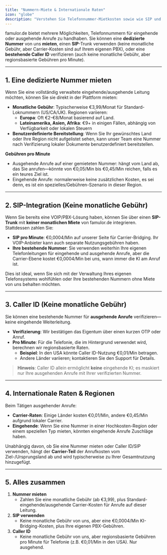 ```yaml
---
title: "Nummern-Miete & Internationale Raten"
icon: "globe"
description: "Verstehen Sie Telefonnummer-Mietkosten sowie wie SIP und Caller ID-Nutzung pro Minute abgerechnet werden"
---
```


famulor.de bietet mehrere Möglichkeiten, Telefonnummern für eingehende oder ausgehende Anrufe zu handhaben. Sie können eine **dedizierte Nummer** von uns **mieten**, einen **SIP**-Trunk verwenden (keine monatliche Gebühr, aber Carrier-Kosten sind auf Ihrem eigenen PBX), oder eine **bestehende Caller ID** verifizieren (auch keine monatliche Gebühr, aber regionsbasierte Gebühren pro Minute).

---

## 1. Eine dedizierte Nummer mieten

Wenn Sie eine vollständig verwaltete eingehende/ausgehende Leitung möchten, können Sie sie direkt in der Plattform mieten:

- **Monatliche Gebühr**: Typischerweise €3,99/Monat für Standard-Loknummern (US/CA/UK). Regionen variieren:
  - **Europa**: Oft €2-€8/Monat basierend auf Land.
  - **Lateinamerika, Asien, Afrika**: €9+ in einigen Fällen, abhängig von Verfügbarkeit oder lokalen Steuern
- **Benutzerdefinierte Bereitstellung**: Wenn Sie Ihr gewünschtes Land oder Ihre Region nicht aufgelistet sehen, kann unser Team eine Nummer nach Verifizierung lokaler Dokumente benutzerdefiniert bereitstellen.

**Gebühren pro Minute**

- Ausgehende Anrufe auf einer gemieteten Nummer: hängt vom Land ab, das Sie anrufen—könnte von €0,05/Min bis €0,45/Min reichen, falls es ein teures Ziel ist.
- Eingehende Anrufe: normalerweise keine zusätzlichen Kosten, es sei denn, es ist ein spezielles/Gebühren-Szenario in dieser Region.

---

## 2. SIP-Integration (Keine monatliche Gebühr)

Wenn Sie bereits eine VOIP/PBX-Lösung haben, können Sie über einen **SIP-Trunk** mit **keiner monatlichen Miete** von famulor.de integrieren. Stattdessen zahlen Sie:

- **SIP pro Minute**: €0,0004/Min auf unserer Seite für Carrier-Bridging. Ihr VOIP-Anbieter kann auch separate Nutzungsgebühren haben.
- **Ihre bestehende Nummer**: Sie verwenden weiterhin Ihre eigenen Telefonleitungen für eingehende und ausgehende Anrufe, aber die Carrier-Ebene kostet €0,0004/Min bei uns, wann immer die KI am Anruf ist.

Dies ist ideal, wenn Sie sich mit der Verwaltung Ihres eigenen Telefonsystems wohlfühlen oder Ihre bestehenden Nummern ohne Miete von uns behalten möchten.

---

## 3. Caller ID (Keine monatliche Gebühr)

Sie können eine bestehende Nummer für **ausgehende Anrufe** verifizieren—keine eingehende Weiterleitung.

- **Verifizierung**: Wir bestätigen das Eigentum über einen kurzen OTP oder Anruf.
- **Pro Minute**: Für die Telefonie, die im Hintergrund verwendet wird, berechnen wir regionsbasierte Raten.
  - **Beispiel**: In den USA könnte Caller ID-Nutzung €0,01/Min betragen.
  - Andere Länder variieren; kontaktieren Sie den Support für Details.

> **Hinweis**: Caller ID allein ermöglicht **keine** eingehende KI; es maskiert nur Ihre ausgehenden Anrufe mit Ihrer verifizierten Nummer.

---

## 4. Internationale Raten & Regionen

Beim Tätigen ausgehender Anrufe:

- **Carrier-Raten**: Einige Länder kosten €0,01/Min, andere €0,45/Min aufgrund lokaler Carrier.
- **Eingehende**: Wenn Sie eine Nummer in einer Hochkosten-Region oder einem speziellen Typ mieten, könnten eingehende Anrufe Zuschläge haben.

Unabhängig davon, ob Sie eine Nummer mieten oder Caller ID/SIP verwenden, hängt der **Carrier-Teil** der Anrufkosten vom Ziel-/Ursprungsland ab und wird typischerweise zu Ihrer Gesamtnutzung hinzugefügt.

---

## 5. Alles zusammen

1. **Nummer mieten**
   - Zahlen Sie eine monatliche Gebühr (ab €3,99), plus Standard-eingehende/ausgehende Carrier-Kosten für Anrufe auf dieser Leitung.
2. **SIP verwenden**
   - Keine monatliche Gebühr von uns, aber eine €0,0004/Min KI-Bridging-Kosten, plus Ihre eigenen PBX-Gebühren.
3. **Caller ID**
   - Keine monatliche Gebühr von uns, aber regionsbasierte Gebühren pro Minute für Telefonie (z.B. €0,01/Min in den USA). Nur ausgehend. 